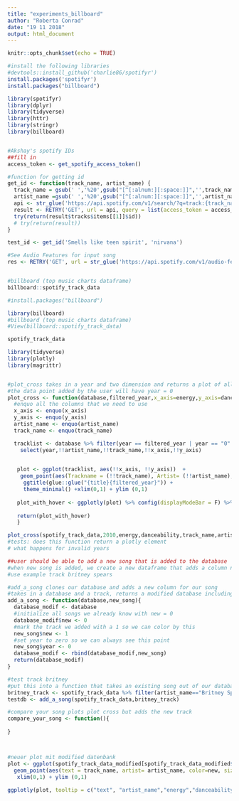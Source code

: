 ```yaml
---
title: "experiments_billboard"
author: "Roberta Conrad"
date: "19 11 2018"
output: html_document
---
```


```r
knitr::opts_chunk$set(echo = TRUE)
```

```r
#install the following libraries
#devtools::install_github('charlie86/spotifyr')
install.packages('spotifyr')
install.packages("billboard")

library(spotifyr)
library(dplyr)
library(tidyverse)
library(httr)
library(stringr)
library(billboard)


#Akshay's spotify IDs
##fill in 
access_token <- get_spotify_access_token()

#function for getting id
get_id <- function(track_name, artist_name) {
  track_name = gsub(' ','%20',gsub("[^[:alnum:][:space:]]",'',track_name))
  artist_name =gsub(' ','%20',gsub("[^[:alnum:][:space:]]",'',artist_name))
  api <- str_glue('https://api.spotify.com/v1/search/?q=track:{track_name}%20artist:{artist_name}&type=track&limit=1')
  result <- RETRY('GET', url = api, query = list(access_token = access_token), quiet = TRUE, times = 1) %>% content 
  try(return(result$tracks$items[[1]]$id))
  # try(return(result))
}

test_id <- get_id('Smells like teen spirit', 'nirvana')

#See Audio Features for input song
res <- RETRY('GET', url = str_glue('https://api.spotify.com/v1/audio-features/{test_id}'), query = list(access_token = access_token), quiet = TRUE, times = 1) %>% content


#billboard (top music charts dataframe)
billboard::spotify_track_data
```

```r
#install.packages("billboard")

library(billboard)
#billboard (top music charts dataframe)
#View(billboard::spotify_track_data)

spotify_track_data

```

```r
library(tidyverse)
library(plotly)
library(magrittr)


#plot_cross takes in a year and two dimension and returns a plot of all songs from this year mapped onto the two dimensions
#the data point added by the user will have year = 0
plot_cross <- function(database,filtered_year,x_axis=energy,y_axis=danceability,track_name = track_name, artist_name = artist_name,title="Billboard Top 100 musical charts of "){
  #enquo all the columns that we need to use
  x_axis <- enquo(x_axis)
  y_axis <- enquo(y_axis)
  artist_name <- enquo(artist_name)
  track_name <- enquo(track_name)

  tracklist <- database %>% filter(year == filtered_year | year == "0" ) %>%
    select(year,!!artist_name,!!track_name,!!x_axis,!!y_axis)
  

   plot <- ggplot(tracklist, aes(!!x_axis, !!y_axis))  +
    geom_point(aes(Trackname = (!!track_name), Artist= (!!artist_name), size = 0.1),alpha = 1/2) + 
     ggtitle(glue::glue("{title}{filtered_year}")) + 
     theme_minimal() +xlim(0,1) + ylim (0,1)
   
   plot_with_hover <- ggplotly(plot) %>% config(displayModeBar = F) %>% layout(xaxis=list(fixedrange=TRUE)) %>% layout(yaxis=list(fixedrange=TRUE)) %>%  layout(hoverlabel = list(bgcolor = "white",font = list(family = "sans serif",size = 12, color = "black")))
   
   return(plot_with_hover)
   }

plot_cross(spotify_track_data,2010,energy,danceability,track_name,artist_name)
#tests: does this function return a plotly element
# what happens for invalid years

```

```r

##user should be able to add a new song that is added to the database
#when new song is added, we create a new dataframe that adds a column new = 0 everywhere apart from the newly added song 
#use example track britney spears 

#add_a_song clones our database and adds a new column for our song
#takes in a database and a track, returns a modified database including this track with "new=0" and "year=0"
add_a_song <- function(database,new_song){
  database_modif <- database
  #initialize all songs we already know with new = 0
  database_modif$new <- 0
  #mark the track we added with a 1 so we can color by this 
  new_song$new <- 1
  #set year to zero so we can always see this point 
  new_song$year <- 0
  database_modif <- rbind(database_modif,new_song)
  return(database_modif)
}

#test track britney
#put this into a function that takes an existing song out of our database, and then compares the length of the old and new database with each other 
britney_track <- spotify_track_data %>% filter(artist_name=="Britney Spears") %>% filter(dplyr::row_number()==1)
testdb <- add_a_song(spotify_track_data,britney_track)

#compare your song plots plot cross but adds the new track
compare_your_song <- function(){
  
}



#neuer plot mit modified datenbank
plot <- ggplot(spotify_track_data_modified[spotify_track_data_modified$year=="1960"|spotify_track_data_modified$year=="0"  ,], aes(energy, danceability)) +
  geom_point(aes(text = track_name, artist= artist_name, color=new, size = loudness),alpha = 1/3) + theme_minimal() + 
   xlim(0,1) + ylim (0,1)
  
ggplotly(plot, tooltip = c("text", "artist_name","energy","danceability" ))




```

